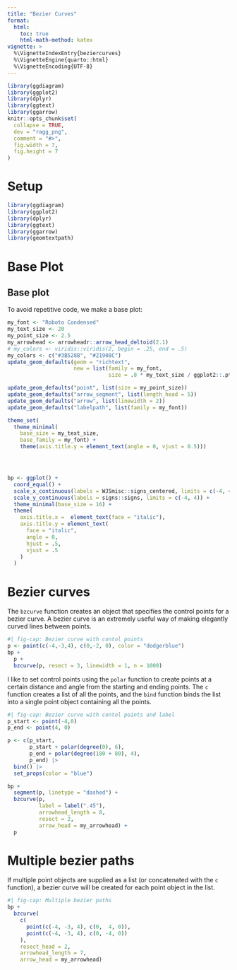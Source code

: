 ```yaml
---
title: "Bezier Curves"
format: 
  html:
    toc: true
    html-math-method: katex
vignette: >
  %\VignetteIndexEntry{beziercurves}
  %\VignetteEngine{quarto::html}
  %\VignetteEncoding{UTF-8}
---
```


```r
library(ggdiagram)
library(ggplot2)
library(dplyr)
library(ggtext)
library(ggarrow)
knitr::opts_chunk$set(
  collapse = TRUE,
  dev = "ragg_png",
  comment = "#>",
  fig.width = 7,
  fig.height = 7
)

```

# Setup

```r
library(ggdiagram)
library(ggplot2)
library(dplyr)
library(ggtext)
library(ggarrow)
library(geomtextpath)

```

# Base Plot


## Base plot

To avoid repetitive code, we make a base plot:

```r
my_font <- "Roboto Condensed"
my_text_size <- 20
my_point_size <- 2.5
my_arrowhead <- arrowheadr::arrow_head_deltoid(2.1)
# my_colors <- viridis::viridis(2, begin = .25, end = .5)
my_colors <- c("#3B528B", "#21908C")
update_geom_defaults(geom = "richtext", 
                     new = list(family = my_font, 
                                size = .8 * my_text_size / ggplot2::.pt))

update_geom_defaults("point", list(size = my_point_size))
update_geom_defaults("arrow_segment", list(length_head = 5))
update_geom_defaults("arrow", list(linewidth = 2))
update_geom_defaults("labelpath", list(family = my_font))

theme_set(
  theme_minimal(
    base_size = my_text_size, 
    base_family = my_font) +
    theme(axis.title.y = element_text(angle = 0, vjust = 0.5)))




bp <- ggplot() +
  coord_equal() +
  scale_x_continuous(labels = WJSmisc::signs_centered, limits = c(-4, 4)) +
  scale_y_continuous(labels = signs::signs, limits = c(-4, 4)) +
  theme_minimal(base_size = 16) +
  theme(
    axis.title.x =  element_text(face = "italic"),
    axis.title.y = element_text(
      face = "italic",
      angle = 0,
      hjust = .5,
      vjust = .5
    )
  )
```

# Bezier curves

The `bzcurve` function creates an object that specifies the control points for a bezier curve. A bezier curve is an extremely useful way of making elegantly curved lines between points.

```r
#| fig-cap: Bezier curve with contol points
p <- point(c(-4,-3,4), c(0,-2, 0), color = "dodgerblue")
bp + 
  p + 
  bzcurve(p, resect = 3, linewidth = 1, n = 1000)
```

I like to set control points using the `polar` function to create points at a certain distance and angle from the starting and ending points. The `c` function creates a list of all the points, and the `bind` function binds the list into a single point object containing all the points.


```r
#| fig-cap: Bezier curve with contol points and label
p_start <- point(-4,0)
p_end <- point(4, 0)

p <- c(p_start, 
       p_start + polar(degree(0), 6), 
       p_end + polar(degree(180 + 80), 4), 
       p_end) |> 
  bind() |> 
  set_props(color = "blue")

bp + 
  segment(p, linetype = "dashed") +
  bzcurve(p, 
          label = label(".45"), 
          arrowhead_length = 8, 
          resect = 2, 
          arrow_head = my_arrowhead) + 
  p


```

# Multiple bezier paths

If multiple point objects are supplied as a list (or concatenated with the `c` function), a bezier curve will be created for each point object in the list.

```r
#| fig-cap: Multiple bezier paths
bp + 
  bzcurve(
    c(
      point(c(-4, -3, 4), c(0,  4, 0)),
      point(c(-4, -3, 4), c(0, -4, 0))
    ),
    resect_head = 2, 
    arrowhead_length = 7,
    arrow_head = my_arrowhead)
```

